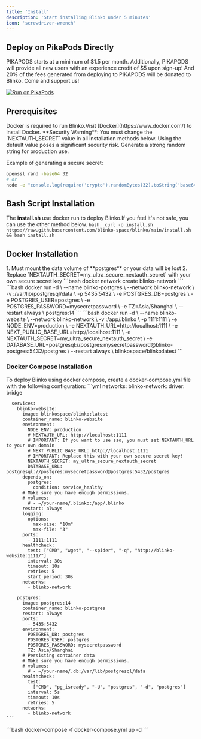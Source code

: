 ```yaml
---
title: 'Install'
description: 'Start installing Blinko under 5 minutes'
icon: 'screwdriver-wrench'
---
```


## Deploy on PikaPods Directly

PIKAPODS starts at a minimum of \$1.5 per month.
 Additionally, PIKAPODS will provide all new users with an experience credit of $5 upon sign-up! And 20% of the fees generated from deploying to PIKAPODS will be donated to Blinko. Come and support us!

[![Run on PikaPods](https://www.pikapods.com/static/run-button.svg)](https://www.pikapods.com/pods?run=blinko)


## Prerequisites
<AccordionGroup>
  <Accordion icon="docker" title="Docker">
    Docker is required to run Blinko.Visit [Docker](https://www.docker.com/) to install Docker.
  </Accordion>
</AccordionGroup>

<Warning>
**Security Warning**: You must change the `NEXTAUTH_SECRET` value in all installation methods below. Using the default value poses a significant security risk. Generate a strong random string for production use.

Example of generating a secure secret:
```bash
openssl rand -base64 32
# or
node -e "console.log(require('crypto').randomBytes(32).toString('base64'))"
```
</Warning>

## Bash Script Installation
The **install.sh** use docker run to deploy Blinko.If you feel it's not safe, you can use the other method below.
<AccordionGroup>
  <Accordion icon="square-terminal" title="install.sh">
    ```bash 
    curl -o install.sh https://raw.githubusercontent.com/blinko-space/blinko/main/install.sh && bash install.sh
    ```
  </Accordion>
</AccordionGroup>


## Docker Installation
<Warning>
1. Must mount the data volume of **postgres** or your data will be lost
2. Replace `NEXTAUTH_SECRET=my_ultra_secure_nextauth_secret` with your own secure secret key
</Warning>

<AccordionGroup>
  <Accordion icon="chart-network" title="Step 1: Create the custom Docker network" defaultOpen>
    ```bash 
    docker network create blinko-network
    ```
  </Accordion>
  <Accordion icon="database" title="Step 2: Run the PostgreSQL database container" defaultOpen>
    ```bash 
   docker run -d \
    --name blinko-postgres \
    --network blinko-network \
    -v <your-path>:/var/lib/postgresql/data \
    -p 5435:5432 \
    -e POSTGRES_DB=postgres \
    -e POSTGRES_USER=postgres \
    -e POSTGRES_PASSWORD=mysecretpassword \
    -e TZ=Asia/Shanghai \
    --restart always \
    postgres:14
    ```
  </Accordion>
   <Accordion icon="ghost" title="Step 3: Run the Blinko website container" defaultOpen>
    ```bash 
    docker run -d \
    --name blinko-website \
    --network blinko-network \
    -v <your-path>:/app/.blinko \
    -p 1111:1111 \
    -e NODE_ENV=production \
    -e NEXTAUTH_URL=http://localhost:1111 \
    -e NEXT_PUBLIC_BASE_URL=http://localhost:1111 \
    -e NEXTAUTH_SECRET=my_ultra_secure_nextauth_secret \
    -e DATABASE_URL=postgresql://postgres:mysecretpassword@blinko-postgres:5432/postgres \
    --restart always \
    blinkospace/blinko:latest
    ```
  </Accordion>
</AccordionGroup>



### Docker Compose Installation
To deploy Blinko using docker compose, create a docker-compose.yml file with the following configuration:
<AccordionGroup>
  <Accordion icon="docker" title="Step 1: Create docker-compose.yml" >
    ```yml
      networks:
        blinko-network:
          driver: bridge

      services:
        blinko-website:
          image: blinkospace/blinko:latest
          container_name: blinko-website
          environment:
            NODE_ENV: production
            # NEXTAUTH_URL: http://localhost:1111
            # IMPORTANT: If you want to use sso, you must set NEXTAUTH_URL to your own domain
            # NEXT_PUBLIC_BASE_URL: http://localhost:1111
            # IMPORTANT: Replace this with your own secure secret key!
            NEXTAUTH_SECRET: my_ultra_secure_nextauth_secret
            DATABASE_URL: postgresql://postgres:mysecretpassword@postgres:5432/postgres
          depends_on:
            postgres:
              condition: service_healthy
          # Make sure you have enough permissions.
          # volumes:
            # - ~/your-name/.blinko:/app/.blinko 
          restart: always
          logging:
            options:
              max-size: "10m"
              max-file: "3"
          ports:
            - 1111:1111
          healthcheck:
            test: ["CMD", "wget", "--spider", "-q", "http://blinko-website:1111/"]
            interval: 30s 
            timeout: 10s   
            retries: 5     
            start_period: 30s 
          networks:
            - blinko-network

        postgres:
          image: postgres:14
          container_name: blinko-postgres
          restart: always
          ports:
            - 5435:5432
          environment:
            POSTGRES_DB: postgres
            POSTGRES_USER: postgres
            POSTGRES_PASSWORD: mysecretpassword
            TZ: Asia/Shanghai
          # Persisting container data
          # Make sure you have enough permissions.
          # volumes:
            # - ~/your-name/.db:/var/lib/postgresql/data
          healthcheck:
            test:
              ["CMD", "pg_isready", "-U", "postgres", "-d", "postgres"]
            interval: 5s
            timeout: 10s
            retries: 5
          networks:
            - blinko-network
    ```
  </Accordion>
  <Accordion icon="rectangle-terminal" title="Step 2: Execute docker-compose command to initiate Blinko">
    ```bash
    docker-compose -f docker-compose.yml up -d
    ```
  </Accordion>
</AccordionGroup>
